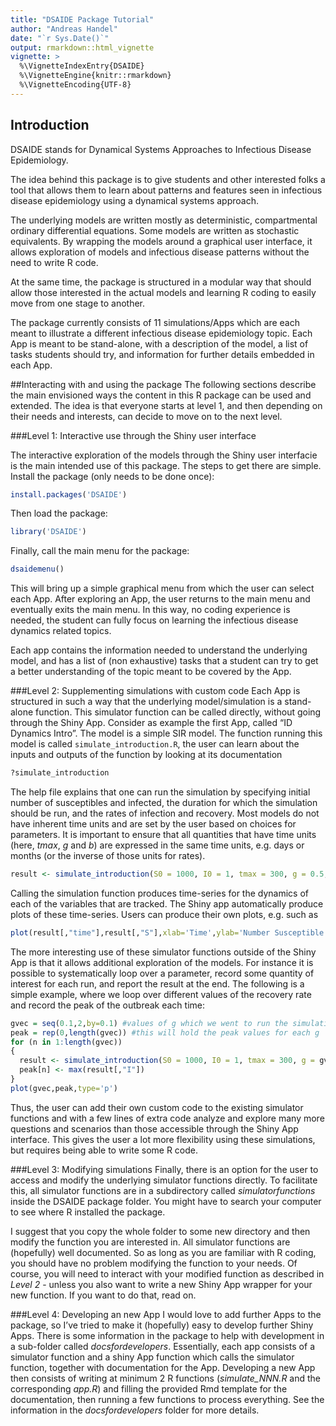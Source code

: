 ```yaml
---
title: "DSAIDE Package Tutorial"
author: "Andreas Handel"
date: "`r Sys.Date()`"
output: rmarkdown::html_vignette
vignette: >
  %\VignetteIndexEntry{DSAIDE}
  %\VignetteEngine{knitr::rmarkdown}
  %\VignetteEncoding{UTF-8}
---
```





## Introduction
DSAIDE stands for Dynamical Systems Approaches to Infectious Disease Epidemiology.

The idea behind this package is to give students and other interested folks a tool that allows them to learn about patterns and features seen in infectious disease epidemiology using a dynamical systems approach.

The underlying models are written mostly as deterministic, compartmental ordinary differential equations. Some models are written as stochastic equivalents. By wrapping the models around a graphical user interface, it allows exploration of models and infectious disease patterns without the need to write R code.

At the same time, the package is structured in a modular way that should allow those interested in the actual models and learning R coding to easily move from one stage to another.

The package currently consists of 11 simulations/Apps which are each meant to illustrate a different infectious disease epidemiology topic. Each App is meant to be stand-alone, with a description of the model, a list of tasks students should try, and information for further details embedded in each App. 



##Interacting with and using the package
The following sections describe the main envisioned ways the content in this R package can be used and extended. The idea is that everyone starts at level 1, and then depending on their needs and interests, can decide to move on to the next level.


###Level 1: Interactive use through the Shiny user interface

The interactive exploration of the models through the Shiny user interfacie is the main intended use of this package. The steps to get there are simple. Install the package (only needs to be done once):
```r
install.packages('DSAIDE')
```

Then load the package:
```r
library('DSAIDE')
```

Finally, call the main menu for the package:
```r
dsaidemenu()
```
This will bring up a simple graphical menu from which the user can select each App. After exploring an App, the user returns to the main menu and eventually exits the main menu. In this way, no coding experience is needed, the student can fully focus on learning the infectious disease dynamics related topics.

Each app contains the information needed to understand the underlying model, and has a list of (non exhaustive) tasks that a student can try to get a better understanding of the topic meant to be covered by the App.  




###Level 2: Supplementing simulations with custom code
Each App is structured in such a way that the underlying model/simulation is a stand-alone function. This simulator function can be called directly, without going through the Shiny App. Consider as example the first App, called "ID Dynamics Intro". The model is a simple SIR model. The function running this model is called `simulate_introduction.R`, the user can learn about the inputs and outputs of the function by looking at its documentation
```r
?simulate_introduction
```

The help file explains that one can run the simulation by specifying initial number of susceptibles and infected, the duration for which the simulation should be run, and the rates of infection and recovery. Most models do not have inherent time units and are set by the user based on choices for parameters. It is important to ensure that all quantities that have time units (here, _tmax_, _g_ and _b_) are expressed in the same time units, e.g. days or months (or the inverse of those units for rates).   

```r
result <- simulate_introduction(S0 = 1000, I0 = 1, tmax = 300, g = 0.5,  b = 1/1000)
```
Calling the simulation function produces time-series for the dynamics of each of the variables that are tracked. 
The Shiny app automatically produce plots of these time-series. Users can produce their own plots, e.g. such as
```r
plot(result[,"time"],result[,"S"],xlab='Time',ylab='Number Susceptible',type='l')
```

The more interesting use of these simulator functions outside of the Shiny App is that it allows additional exploration of the models. For instance it is possible to systematically loop over a parameter, record some quantity of interest for each run, and report the result at the end. The following is a simple example, where we loop over different values of the recovery rate and record the peak of the outbreak each time:

```r
gvec = seq(0.1,2,by=0.1) #values of g which we went to run the simulation for
peak = rep(0,length(gvec)) #this will hold the peak values for each g
for (n in 1:length(gvec))
{
  result <- simulate_introduction(S0 = 1000, I0 = 1, tmax = 300, g = gvec[n],  b = 1/1000)
  peak[n] <- max(result[,"I"])
}
plot(gvec,peak,type='p')
```

Thus, the user can add their own custom code to the existing simulator functions and with a few lines of extra code analyze and explore many more questions and scenarios than those accessible through the Shiny App interface. This gives the user a lot more flexibility using these simulations, but requires being able to write some R code.


###Level 3: Modifying simulations
Finally, there is an option for the user to access and modify the underlying simulator functions directly. To facilitate this, all simulator functions are in a subdirectory called _simulatorfunctions_ inside the DSAIDE package folder. You might have to search your computer to see where R installed the package. 

I suggest that you copy the whole folder to some new directory and then modify the function you are interested in. 
All simulator functions are (hopefully) well documented. So as long as you are familiar with R coding, you should have no problem modifying the function to your needs. Of course, you will need to interact with your modified function as described in _Level 2_ - unless you also want to write a new Shiny App wrapper for your new function. If you want to do that, read on.


###Level 4: Developing an new App
I would love to add further Apps to the package, so I've tried to make it (hopefully) easy to develop further Shiny Apps. There is some information in the package to help with development in a sub-folder called _docsfordevelopers_. Essentially, each app consists of a simulator function and a shiny App function which calls the simulator function, together with documentation for the App. Developing a new App then consists of writing at minimum 2 R functions (_simulate_NNN.R_ and the corresponding _app.R_) and filling the provided Rmd template for the documentation, then running a few functions to process everything. See the information in the _docsfordevelopers_ folder for more details. 

